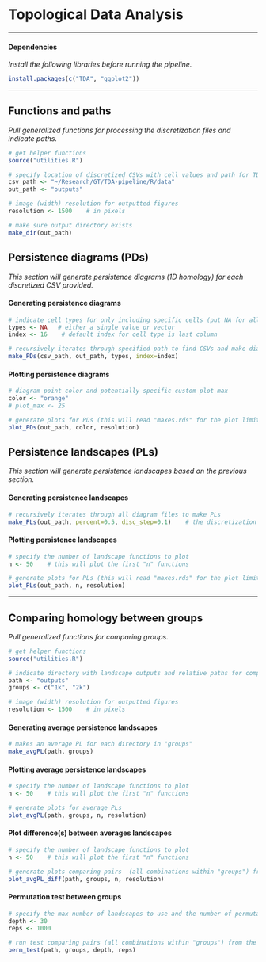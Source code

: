 # Topological Data Analysis

------------------------------------------------------------------------

#### Dependencies

*Install the following libraries before running the pipeline.*

```r
install.packages(c("TDA", "ggplot2"))
```

------------------------------------------------------------------------

## Functions and paths

*Pull generalized functions for processing the discretization files and indicate paths.*

```r
# get helper functions
source("utilities.R")

# specify location of discretized CSVs with cell values and path for TDA outputs
csv_path <- "~/Research/GT/TDA-pipeline/R/data"
out_path <- "outputs"

# image (width) resolution for outputted figures
resolution <- 1500    # in pixels

# make sure output directory exists
make_dir(out_path)
```

## Persistence diagrams (PDs)

*This section will generate persistence diagrams (1D homology) for each discretized CSV provided.*

#### Generating persistence diagrams

```r
# indicate cell types for only including specific cells (put NA for all cells)
types <- NA   # either a single value or vector
index <- 16    # default index for cell type is last column

# recursively iterates through specified path to find CSVs and make diagrams
make_PDs(csv_path, out_path, types, index=index)
```

#### Plotting persistence diagrams

```r
# diagram point color and potentially specific custom plot max
color <- "orange"
# plot_max <- 25

# generate plots for PDs (this will read "maxes.rds" for the plot limits)
plot_PDs(out_path, color, resolution)
```

## Persistence landscapes (PLs)

*This section will generate persistence landscapes based on the previous section.*

#### Generating persistence landscapes

```r
# recursively iterates through all diagram files to make PLs
make_PLs(out_path, percent=0.5, disc_step=0.1)    # the discretization step can be overridden
```

#### Plotting persistence landscapes

```r
# specify the number of landscape functions to plot
n <- 50    # this will plot the first "n" functions

# generate plots for PLs (this will read "maxes.rds" for the plot limits) 
plot_PLs(out_path, n, resolution)
```

------------------------------------------------------------------------

## Comparing homology between groups

*Pull generalized functions for comparing groups.*

```r
# get helper functions
source("utilities.R")

# indicate directory with landscape outputs and relative paths for comparing various groups
path <- "outputs"
groups <- c("1k", "2k")

# image (width) resolution for outputted figures
resolution <- 1500    # in pixels
```

#### Generating average persistence landscapes

```r
# makes an average PL for each directory in "groups"
make_avgPL(path, groups)
```

#### Plotting average persistence landscapes

```r
# specify the number of landscape functions to plot
n <- 50    # this will plot the first "n" functions

# generate plots for average PLs
plot_avgPL(path, groups, n, resolution)
```

#### Plot difference(s) between averages landscapes

```r
# specify the number of landscape functions to plot
n <- 50    # this will plot the first "n" functions

# generate plots comparing pairs  (all combinations within "groups") from the specified groups
plot_avgPL_diff(path, groups, n, resolution)
```

#### Permutation test between groups

```r
# specify the max number of landscapes to use and the number of permutations to run
depth <- 30
reps <- 1000

# run test comparing pairs (all combinations within "groups") from the specified groups
perm_test(path, groups, depth, reps)
```

